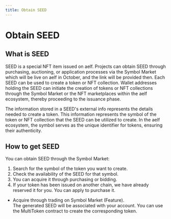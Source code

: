 ```yaml
---
title: Obtain SEED
---
```


# Obtain SEED

## What is SEED

SEED is a special NFT item issued on aelf. Projects can obtain SEED through purchasing, auctioning, or application processes via the Symbol Market which will be live on aelf in October, and the link will be provided then. Each SEED can be used to create a token or NFT collection. Wallet addresses holding the SEED can initiate the creation of tokens or NFT collections through the Symbol Market or the NFT marketplaces within the aelf ecosystem, thereby proceeding to the issuance phase.  

The information stored in a SEED's external info represents the details needed to create a token. This information represents the symbol of the token or NFT collection that the SEED can be utilized to create. In the aelf ecosystem, the symbol serves as the unique identifier for tokens, ensuring their authenticity.

## How to get SEED

You can obtain SEED through the Symbol Market:

1.  Search for the symbol of the token you want to create.
1.  Check the availability of the SEED for that symbol.
1.  You can acquire it through purchasing or bidding.
1.  If your token has been issued on another chain, we have already reserved it for you. You can apply to purchase it.

- Acquire through trading on Symbol Market (Feature).  
  The generated SEED will be associated with your account. You can use the MultiToken contract to create the corresponding token.
